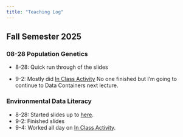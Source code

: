 ```yaml
---
title: "Teaching Log"
---
```


## Fall Semester 2025

### 08-28 Population Genetics

-   8-28: Quick run through of the slides

-   9-2: Mostly did [In Class Activity](https://dyerlabteaching.github.io/Basic-Data-Types/in-class_data_types.html) No one finished but I'm going to continue to Data Containers next lecture.

### Environmental Data Literacy

-   8-28: Started slides up to [here](https://dyerlabteaching.github.io/Basic-Data-Types/slides.html#/named-functions).
-   9-2: Finished slides
-   9-4: Worked all day on [In Class Activity](https://dyerlabteaching.github.io/Basic-Data-Types/in-class_data_types.html).
